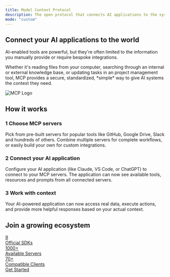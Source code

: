 ```yaml
---
title: Model Context Protocol
description: The open protocol that connects AI applications to the systems where context lives
mode: "custom"
---
```


<div className="landing-page">
  <div className="hero-section">
    <div className="intro-video-section">
      <div className="intro-content-wrapper">
        <div className="intro-content left-aligned">
          <h2 className="intro-title">
            Connect your AI applications to the world
          </h2>
          <p className="intro-description">
            AI-enabled tools are powerful, but they're often limited to the
            information you manually provide or require bespoke integrations.
          </p>
          <p className="intro-description">
            Whether it's reading files from your computer, searching through an
            internal or external knowledge base, or updating tasks in an project
            management tool, MCP provides a secure, standardized, *simple* way
            to give AI systems the context they need.
          </p>
        </div>
        <div className="intro-logo">
          <img src="/mcp.png" alt="MCP Logo" />
        </div>
      </div>
    </div>
    <div className="how-section">
      <h2 className="section-title">How it works</h2>
      <div className="steps-container">
        <div className="step-item">
          <div className="step-content">
            <h3>
              <span className="step-number">1</span> Choose MCP servers
            </h3>
            <p>
              Pick from pre-built servers for popular tools like GitHub, Google
              Drive, Slack and hundreds of others. Combine multiple servers for
              complete workflows, or easily build your own for custom
              integrations.
            </p>
          </div>
        </div>
        <div className="step-connector"></div>
        <div className="step-item">
          <div className="step-content">
            <h3>
              <span className="step-number">2</span> Connect your AI application
            </h3>
            <p>
              Configure your AI application (like Claude, VS Code, or ChatGPT)
              to connect to your MCP servers. The application can now see
              available tools, resources and prompts from all connected servers.
            </p>
          </div>
        </div>
        <div className="step-connector"></div>
        <div className="step-item">
          <div className="step-content">
            <h3>
              <span className="step-number">3</span> Work with context
            </h3>
            <p>
              Your AI-powered application can now access real data, execute
              actions, and provide more helpful responses based on your actual
              context.
            </p>
          </div>
        </div>
      </div>
    </div>
    <div className="ecosystem-section">
      <h2 className="section-title">Join a growing ecosystem</h2>
      <div className="stats-container">
        <div className="stats-grid">
          <a href="/docs/sdk" target="_blank" className="stat-card">
            <div className="stat-number">9</div>
            <div className="stat-label">Official SDKs</div>
          </a>
          <a
            href="https://github.com/modelcontextprotocol/servers?tab=readme-ov-file#%EF%B8%8F-official-integrations"
            target="_blank"
            rel="noopener noreferrer"
            className="stat-card"
          >
            <div className="stat-number">1000+</div>
            <div className="stat-label">Available Servers</div>
          </a>
          <a href="/clients" target="_blank" className="stat-card">
            <div className="stat-number">70+</div>
            <div className="stat-label">Compatible Clients</div>
          </a>
        </div>
      </div>
    </div>
  </div>
  <div className="cta-buttons">
    <a href="/docs/getting-started/intro" className="cta-primary">
      Get Started
    </a>
  </div>
</div>

